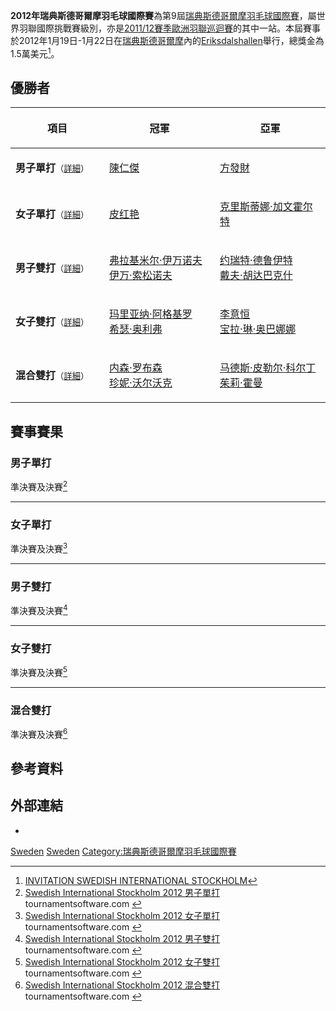 {{noteTA|G1=Badminton}}
{{infobox badminton event
|name           = 2012年瑞典斯德哥爾摩羽毛球國際賽
|image          = 
|size           = 
|caption        =
|dates          = 2012年1月19日－1月22日
|number_edition = 第9屆
|level          = 4A
|prize_money    = 1.5萬美元
|location       = {{SWE}}[[斯德哥爾摩|斯德哥爾摩]]
|venue          = [[Eriksdalshallen|Eriksdalshallen]]
|previous       = 2011年瑞典斯德哥爾摩羽毛球國際賽 
|next           = 2013年瑞典斯德哥爾摩羽毛球國際賽
}}
'''2012年瑞典斯德哥爾摩羽毛球國際賽'''為第9屆[[瑞典斯德哥爾摩羽毛球國際賽|瑞典斯德哥爾摩羽毛球國際賽]]，屬世界羽聯國際挑戰賽級別，亦是[[2011/12賽季歐洲羽聯巡迴賽|2011/12賽季歐洲羽聯巡迴賽]]的其中一站。本屆賽事於2012年1月19日-1月22日在[[瑞典|瑞典]][[斯德哥爾摩|斯德哥爾摩]]內的[[Eriksdalshallen|Eriksdalshallen]]舉行，總獎金為1.5萬美元<ref>[http://www.bwfbadminton.org/file_download.aspx?id=39784 INVITATION SWEDISH INTERNATIONAL STOCKHOLM]{{Dead link|date=2018年11月 |bot=InternetArchiveBot |fix-attempted=yes }}{{en}}</ref>。

== 優勝者 ==
{| class=wikitable style="font-size:small"
!width="200"|項目
!width="250"|冠軍
!width="250"|亞軍
|-
|'''男子單打'''<small>（[[#男子單打|詳細]]）</small>
|{{flagicon|HKG}} [[陳仁傑|陳仁傑]]
|{{flagicon|NED}} [[方發財|方發財]]
|-
|'''女子單打'''<small>（[[#女子單打|詳細]]）</small>
|{{flagicon|FRA}} [[皮红艳|皮红艳]]
|{{flagicon|CZE}} [[克里斯蒂娜·加文霍尔特|克里斯蒂娜·加文霍尔特]]
|-
|'''男子雙打'''<small>（[[#男子雙打|詳細]]）</small>
|{{flagicon|RUS}} [[弗拉基米尔·伊万诺夫|弗拉基米尔·伊万诺夫]]<br/>{{flagicon|RUS}} [[伊万·索松诺夫|伊万·索松诺夫]]
|{{flagicon|NED}} [[约瑞特·德鲁伊特|约瑞特·德鲁伊特]]<br/>{{flagicon|NED}} [[戴夫·胡达巴克什|戴夫·胡达巴克什]]
|-
|'''女子雙打'''<small>（[[#女子雙打|詳細]]）</small>
|{{flagicon|ENG}} [[玛里亚纳·阿格基罗|玛里亚纳·阿格基罗]]<br/>{{flagicon|ENG}} [[希瑟·奥利弗|希瑟·奥利弗]]
|{{flagicon|USA}} [[李意恒|李意恒]]<br/>{{flagicon|USA}} [[宝拉·琳·奥巴娜娜|宝拉·琳·奥巴娜娜]]
|-
|'''混合雙打'''<small>（[[#混合雙打|詳細]]）</small>
|{{flagicon|ENG}} [[内森·罗布森|内森·罗布森]]<br/>{{flagicon|ENG}} [[珍妮·沃尔沃克|珍妮·沃尔沃克]]
|{{flagicon|DEN}} [[马德斯·皮勒尔·科尔丁|马德斯·皮勒尔·科尔丁]]<br/>{{flagicon|DEN}} [[茱莉·霍曼|茱莉·霍曼]]
|}

== 賽事賽果 ==
=== 男子單打 ===
;準決賽及決賽<ref name="MS">[http://www.tournamentsoftware.com/sport/draw.aspx?id=44A5CD3F-5D45-42C5-9579-B7AF53D1C3DF&draw=2 Swedish International Stockholm 2012 男子單打] {{Wayback|url=http://www.tournamentsoftware.com/sport/draw.aspx?id=44A5CD3F-5D45-42C5-9579-B7AF53D1C3DF&draw=2 |date=20150206081515 }} tournamentsoftware.com {{en}}</ref>
{{4TeamBracket-Tennis3-v2
| team-width=200
| RD1-seed1=
| RD1-team1={{flagicon|EST}} [[劳尔·穆斯特|劳尔·穆斯特]]
| RD1-score1-1=11
| RD1-score1-2='''21
| RD1-score1-3=14
| RD1-seed2=4
| RD1-team2='''{{flagicon|HKG}} [[陳仁傑|陳仁傑]]
| RD1-score2-1='''21
| RD1-score2-2=12
| RD1-score2-3='''21

| RD1-seed3=5
| RD1-team3={{flagicon|FIN}} [[维莱·朗|维莱·朗]]
| RD1-score3-1='''21
| RD1-score3-2=10
| RD1-score3-3=11
| RD1-seed4=8
| RD1-team4='''{{flagicon|NED}} [[方發財|方發財]]
| RD1-score4-1=11
| RD1-score4-2='''21
| RD1-score4-3='''21

| RD2-seed1=4
| RD2-team1='''{{flagicon|HKG}} [[陳仁傑|陳仁傑]]
| RD2-score1-1='''21
| RD2-score1-2='''21
| RD2-score1-3=
| RD2-seed2=8
| RD2-team2={{flagicon|NED}} [[方發財|方發財]]
| RD2-score2-1=17
| RD2-score2-2=19
| RD2-score2-3=
}}
----

=== 女子單打 ===
;準決賽及決賽<ref name="WS">[http://www.tournamentsoftware.com/sport/draw.aspx?id=44A5CD3F-5D45-42C5-9579-B7AF53D1C3DF&draw=4 Swedish International Stockholm 2012 女子單打] tournamentsoftware.com {{en}}</ref>
{{4TeamBracket-Tennis3-v2
| team-width=200
| RD1-seed1=
| RD1-team1='''{{flagicon|CZE}} [[克里斯蒂娜·加文霍尔特|克里斯蒂娜·加文霍尔特]]
| RD1-score1-1='''21
| RD1-score1-2='''21
| RD1-score1-3=
| RD1-seed2=
| RD1-team2={{flagicon|FRA}} [[萨申纳·维尼斯·瓦汉|萨申纳·维尼斯·瓦汉]]
| RD1-score2-1=19
| RD1-score2-2=10
| RD1-score2-3=

| RD1-seed3=
| RD1-team3={{flagicon|GER}} [[卡琳·施纳泽|卡琳·施纳泽]]
| RD1-score3-1=13
| RD1-score3-2=12
| RD1-score3-3=
| RD1-seed4=2
| RD1-team4='''{{flagicon|FRA}} [[皮红艳|皮红艳]]
| RD1-score4-1='''21
| RD1-score4-2='''21
| RD1-score4-3=

| RD2-seed1=
| RD2-team1={{flagicon|CZE}} [[克里斯蒂娜·加文霍尔特|克里斯蒂娜·加文霍尔特]]
| RD2-score1-1=13
| RD2-score1-2=17
| RD2-score1-3=
| RD2-seed2=2
| RD2-team2='''{{flagicon|FRA}} [[皮红艳|皮红艳]]
| RD2-score2-1='''21
| RD2-score2-2='''21
| RD2-score2-3=
}}
----

=== 男子雙打 ===
;準決賽及決賽<ref name="MD">[http://www.tournamentsoftware.com/sport/draw.aspx?id=44A5CD3F-5D45-42C5-9579-B7AF53D1C3DF&draw=6 Swedish International Stockholm 2012 男子雙打] tournamentsoftware.com {{en}}</ref>
{{4TeamBracket-Tennis3-v2
| team-width=200
| RD1-seed1=
| RD1-team1='''{{flagicon|NED}} [[约瑞特·德鲁伊特|约瑞特·德鲁伊特]]<br/> {{flagicon|NED}} [[戴夫·胡达巴克什|戴夫·胡达巴克什]]
| RD1-score1-1='''21
| RD1-score1-2='''21
| RD1-score1-3=
| RD1-seed2=
| RD1-team2={{flagicon|DEN}} [[克里斯蒂安·约翰·斯科夫高|克里斯蒂安·约翰·斯科夫高]]<br/> {{flagicon|DEN}} [[马德斯·皮勒尔·科尔丁|马德斯·皮勒尔·科尔丁]]
| RD1-score2-1=10
| RD1-score2-2=16
| RD1-score2-3=

| RD1-seed3=
| RD1-team3={{flagicon|NED}} [[雅高·阿伦斯|雅高·阿伦斯]]<br/> {{flagicon|NED}} [[耶勒·马斯|耶勒·马斯]]

| RD1-score3-1=18
| RD1-score3-2=10
| RD1-score3-3=
| RD1-seed4=2
| RD1-team4='''{{flagicon|RUS}} [[弗拉基米尔·伊万诺夫|弗拉基米尔·伊万诺夫]]<br/> {{flagicon|RUS}} [[伊万·索松诺夫|伊万·索松诺夫]]
| RD1-score4-1='''21
| RD1-score4-2='''21
| RD1-score4-3=

| RD2-seed1=
| RD2-team1={{flagicon|NED}} [[约瑞特·德鲁伊特|约瑞特·德鲁伊特]]<br/> {{flagicon|NED}} [[戴夫·胡达巴克什|戴夫·胡达巴克什]]
| RD2-score1-1=16
| RD2-score1-2=9
| RD2-score1-3=
| RD2-seed2=2
| RD2-team2='''{{flagicon|RUS}} [[弗拉基米尔·伊万诺夫|弗拉基米尔·伊万诺夫]]<br/> {{flagicon|RUS}} [[伊万·索松诺夫|伊万·索松诺夫]]
| RD2-score2-1='''21
| RD2-score2-2='''21
| RD2-score2-3=
}}
----

=== 女子雙打 ===
;準決賽及決賽<ref name="WD">[http://www.tournamentsoftware.com/sport/draw.aspx?id=44A5CD3F-5D45-42C5-9579-B7AF53D1C3DF&draw=8 Swedish International Stockholm 2012 女子雙打] tournamentsoftware.com {{en}}</ref>
{{4TeamBracket-Tennis3-v2
| team-width=200
| RD1-seed1=
| RD1-team1={{flagicon|SCO}} [[吉莉·库珀|吉莉·库珀]]<br/> {{flagicon|SCO}} [[克里斯蒂·吉尔莫|克里斯蒂·吉尔莫]]
| RD1-score1-1=23
| RD1-score1-2=18
| RD1-score1-3=
| RD1-seed2=
| RD1-team2='''{{flagicon|USA}} [[李意恒|李意恒]]<br/> {{flagicon|USA}} [[宝拉·琳·奥巴娜娜|宝拉·琳·奥巴娜娜]]
| RD1-score2-1='''25
| RD1-score2-2='''21
| RD1-score2-3=

| RD1-seed3=
| RD1-team3={{flagicon|DEN}} [[桑德拉-玛丽亚·延森|桑德拉-玛丽亚·延森]]<br/> {{flagicon|DEN}} [[萊恩·杰克斯菲德|萊恩·杰克斯菲德]]
| RD1-score3-1=19
| RD1-score3-2=7
| RD1-score3-3=
| RD1-seed4=2
| RD1-team4='''{{flagicon|ENG}} [[玛里亚纳·阿格基罗|玛里亚纳·阿格基罗]]<br/> {{flagicon|ENG}} [[希瑟·奥利弗|希瑟·奥利弗]]
| RD1-score4-1='''21
| RD1-score4-2='''21
| RD1-score4-3=

| RD2-seed1=
| RD2-team1={{flagicon|USA}} [[李意恒|李意恒]]<br/> {{flagicon|USA}} [[宝拉·琳·奥巴娜娜|宝拉·琳·奥巴娜娜]]
| RD2-score1-1=15
| RD2-score1-2=12
| RD2-score1-3=
| RD2-seed2=2
| RD2-team2='''{{flagicon|ENG}} [[玛里亚纳·阿格基罗|玛里亚纳·阿格基罗]]<br/> {{flagicon|ENG}} [[希瑟·奥利弗|希瑟·奥利弗]]
| RD2-score2-1='''21
| RD2-score2-2='''21
| RD2-score2-3=
}}
----

=== 混合雙打 ===
;準決賽及決賽<ref name="XD">[http://www.tournamentsoftware.com/sport/draw.aspx?id=44A5CD3F-5D45-42C5-9579-B7AF53D1C3DF&draw=10 Swedish International Stockholm 2012 混合雙打] tournamentsoftware.com {{en}}</ref>
{{4TeamBracket-Tennis3-v2
| team-width=200
| RD1-seed1=1
| RD1-team1={{flagicon|ENG}} [[克里斯·爱德考克|克里斯·爱德考克]]<br/> {{flagicon|SCO}} [[伊莫金·班克尔|伊莫金·班克尔]]
| RD1-score1-1='''21
| RD1-score1-2=13
| RD1-score1-3=17
| RD1-seed2=4
| RD1-team2='''{{flagicon|DEN}} [[马德斯·皮勒尔·科尔丁|马德斯·皮勒尔·科尔丁]]<br/> {{flagicon|DEN}} [[茱莉·霍曼|茱莉·霍曼]]
| RD1-score2-1=14
| RD1-score2-2='''21
| RD1-score2-3='''21

| RD1-seed3=
| RD1-team3={{flagicon|DEN}} [[金·阿斯特鲁普·索伦森|金·阿斯特鲁普·索伦森]]<br/> {{flagicon|DEN}} [[萊恩·杰克斯菲德|萊恩·杰克斯菲德]]
| RD1-score3-1=12
| RD1-score3-2='''21
| RD1-score3-3=15
| RD1-seed4=2
| RD1-team4='''{{flagicon|ENG}} [[内森·罗布森|内森·罗布森]]<br/> {{flagicon|ENG}} [[珍妮·沃尔沃克|珍妮·沃尔沃克]]
| RD1-score4-1='''21
| RD1-score4-2=18
| RD1-score4-3='''21

| RD2-seed1=4
| RD2-team1={{flagicon|DEN}} [[马德斯·皮勒尔·科尔丁|马德斯·皮勒尔·科尔丁]]<br/> {{flagicon|DEN}} [[茱莉·霍曼|茱莉·霍曼]]
| RD2-score1-1=17
| RD2-score1-2=17
| RD2-score1-3=
| RD2-seed2=2
| RD2-team2='''{{flagicon|ENG}} [[内森·罗布森|内森·罗布森]]<br/> {{flagicon|ENG}} [[珍妮·沃尔沃克|珍妮·沃尔沃克]]
| RD2-score2-1='''21
| RD2-score2-2='''21
| RD2-score2-3=
}}

== 參考資料 ==
{{Reflist}}

== 外部連結 ==
*{{official|http://www.badminton.nu/swedishinternational/}}{{sv}}

[[Category:2012年世界羽聯國際挑戰賽|Sweden]]
[[Category:2011/12賽季歐洲羽聯巡迴賽|Sweden]]
[[Category:瑞典斯德哥爾摩羽毛球國際賽|Category:瑞典斯德哥爾摩羽毛球國際賽]]